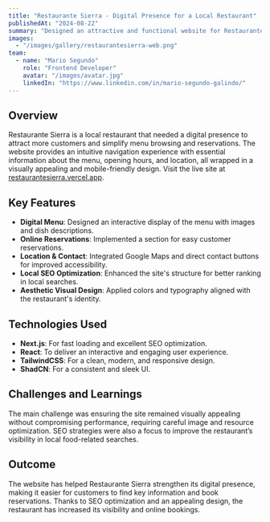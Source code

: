 ```yaml
---
title: "Restaurante Sierra - Digital Presence for a Local Restaurant"
publishedAt: "2024-08-22"
summary: "Designed an attractive and functional website for Restaurante Sierra, highlighting its menu, location, and reservation options using Next.js and TailwindCSS for a modern and optimized experience."
images:
  - "/images/gallery/restaurantesierra-web.png"
team:
  - name: "Mario Segundo"
    role: "Frontend Developer"
    avatar: "/images/avatar.jpg"
    linkedIn: "https://www.linkedin.com/in/mario-segundo-galindo/"
---
```


## Overview

Restaurante Sierra is a local restaurant that needed a digital presence to attract more customers and simplify menu browsing and reservations. The website provides an intuitive navigation experience with essential information about the menu, opening hours, and location, all wrapped in a visually appealing and mobile-friendly design. Visit the live site at [restaurantesierra.vercel.app](https://restaurantesierra.vercel.app).

## Key Features

- **Digital Menu**: Designed an interactive display of the menu with images and dish descriptions.  
- **Online Reservations**: Implemented a section for easy customer reservations.  
- **Location & Contact**: Integrated Google Maps and direct contact buttons for improved accessibility.  
- **Local SEO Optimization**: Enhanced the site's structure for better ranking in local searches.  
- **Aesthetic Visual Design**: Applied colors and typography aligned with the restaurant's identity.  

## Technologies Used

- **Next.js**: For fast loading and excellent SEO optimization.  
- **React**: To deliver an interactive and engaging user experience.  
- **TailwindCSS**: For a clean, modern, and responsive design.  
- **ShadCN**: For a consistent and sleek UI.  

## Challenges and Learnings

The main challenge was ensuring the site remained visually appealing without compromising performance, requiring careful image and resource optimization. SEO strategies were also a focus to improve the restaurant’s visibility in local food-related searches.

## Outcome

The website has helped Restaurante Sierra strengthen its digital presence, making it easier for customers to find key information and book reservations. Thanks to SEO optimization and an appealing design, the restaurant has increased its visibility and online bookings.